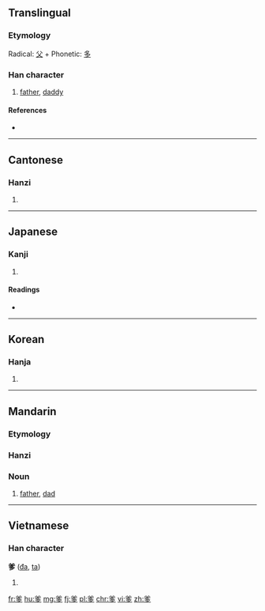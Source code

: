 ==Translingual==

===Etymology===
Radical: [[父]] + Phonetic: [[多]]

===Han character===
{{Han char|rn=88|rad=父|as=06|sn=10|four=8020<sub>7</sub>|canj=金大弓戈弓 (CKNIN)|ids=⿱[[父]][[多]]}}

# [[father]], [[daddy]]

====References====
* {{Han ref|kx=0690.040|dkj=19727|dj=1103.040|hdz=32040.030|uh=7239|ud=29241|bh=AF52|bd=44882}}

----

==Cantonese==

===Hanzi===
{{yue-hanzi|jyut=de1|y=de1}}

# {{defn|lang=yue|sort=父06}}

----

==Japanese==

===Kanji===
{{ja-kanji|grade=|rs=父06}}

# {{defn|lang=ja|sort=父06}}

====Readings====
* {{ja-readings|on=[[た]] (ta), [[だ]] (da)|kun=}}

----

==Korean==

===Hanja===
{{ko-hanja|hangeul=다|eumhun=|rv=da|mr=ta|y=ta}}

# {{defn|lang=ko|sort=父06}}

----

==Mandarin==

===Etymology===
{{rfe|lang=cmn}}

===Hanzi===
{{cmn-hanzi|pin=[[diē]] ([[die1]])|wg=tieh<sup>1</sup>}}

===Noun===
{{cmn-noun|ts|pin=diē|pint=die1}}

# [[father]], [[dad]]

----

==Vietnamese==

===Han character===
'''爹''' ([[đa]], [[ta]])

# {{defn|lang=vi}}

[[fr:爹]]
[[hu:爹]]
[[mg:爹]]
[[fj:爹]]
[[pl:爹]]
[[chr:爹]]
[[vi:爹]]
[[zh:爹]]